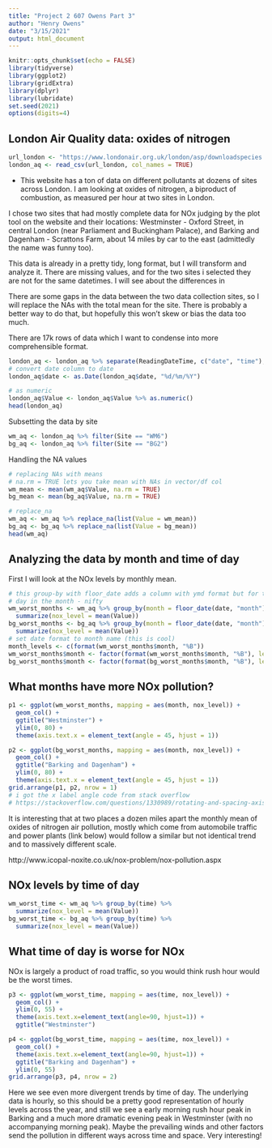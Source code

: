 ```yaml
---
title: "Project 2 607 Owens Part 3"
author: "Henry Owens"
date: "3/15/2021"
output: html_document
---
```


```r
knitr::opts_chunk$set(echo = FALSE)
library(tidyverse)
library(ggplot2)
library(gridExtra)
library(dplyr)
library(lubridate)
set.seed(2021)
options(digits=4)
```
## London Air Quality data: oxides of nitrogen

```r

url_london <- "https://www.londonair.org.uk/london/asp/downloadspecies.asp?species=NOX&site1=WM6&site2=BG2&site3=&site4=&site5=&site6=&start=1-jan-2020&end=1-jan-2021&res=6&period=hourly&units="
london_aq <- read_csv(url_london, col_names = TRUE)
```


* This website has a ton of data on different pollutants at dozens of sites across London. I am looking at oxides of nitrogen, a biproduct of combustion, as measured per hour at two sites in London.

I chose two sites that had mostly complete data for NOx judging by the plot tool on the website and their locations: Westminster - Oxford Street, in central London (near Parliament and Buckingham Palace), and Barking and Dagenham - Scrattons Farm, about 14 miles by car to the east (admittedly the name was funny too).

This data is already in a pretty tidy, long format, but I will transform and analyze it. There are missing values, and for the two sites i selected they are not for the same datetimes. 
I will see about the differences in 

There are some gaps in the data between the two data collection sites, so I will replace the NAs with the total mean for the site. There is probably a better way to do that, but hopefully this won't skew or bias the data too much. 

There are 17k rows of data which I want to condense into more comprehensible format.

```r
london_aq <- london_aq %>% separate(ReadingDateTime, c("date", "time"), sep = " ")
# convert date column to date
london_aq$date <- as.Date(london_aq$date, "%d/%m/%Y")

# as numeric
london_aq$Value <- london_aq$Value %>% as.numeric()
head(london_aq)
```

Subsetting the data by site 

```r
wm_aq <- london_aq %>% filter(Site == "WM6")
bg_aq <- london_aq %>% filter(Site == "BG2")

```
 
Handling the NA values

```r
# replacing NAs with means
# na.rm = TRUE lets you take mean with NAs in vector/df col 
wm_mean <- mean(wm_aq$Value, na.rm = TRUE)
bg_mean <- mean(bg_aq$Value, na.rm = TRUE)

# replace_na 
wm_aq <- wm_aq %>% replace_na(list(Value = wm_mean))
bg_aq <- bg_aq %>% replace_na(list(Value = bg_mean))
head(wm_aq)
```

## Analyzing the data by month and time of day

First I will look at the NOx levels by monthly mean.

```r
# this group-by with floor_date adds a column with ymd format but for the first of the month for each
# day in the month - nifty
wm_worst_months <- wm_aq %>% group_by(month = floor_date(date, "month")) %>% 
  summarize(nox_level = mean(Value))
bg_worst_months <- bg_aq %>% group_by(month = floor_date(date, "month")) %>% 
  summarize(nox_level = mean(Value))
# set date format to month name (this is cool)
month_levels <- c(format(wm_worst_months$month, "%B"))
wm_worst_months$month <- factor(format(wm_worst_months$month, "%B"), levels = month_levels)
bg_worst_months$month <- factor(format(bg_worst_months$month, "%B"), levels = month_levels)
```

## What months have more NOx pollution? 

```r
p1 <- ggplot(wm_worst_months, mapping = aes(month, nox_level)) +
  geom_col() + 
  ggtitle("Westminster") +
  ylim(0, 80) +
  theme(axis.text.x = element_text(angle = 45, hjust = 1))

p2 <- ggplot(bg_worst_months, mapping = aes(month, nox_level)) +
  geom_col() + 
  ggtitle("Barking and Dagenham") +
  ylim(0, 80) +
  theme(axis.text.x = element_text(angle = 45, hjust = 1))
grid.arrange(p1, p2, nrow = 1)
# i got the x label angle code from stack overflow
# https://stackoverflow.com/questions/1330989/rotating-and-spacing-axis-labels-in-ggplot2
```

It is interesting that at two places a dozen miles apart the monthly mean of oxides of nitrogen air pollution, mostly which come from automobile traffic and power plants (link below) would follow a similar but not identical trend and to massively different scale. 

http://www.icopal-noxite.co.uk/nox-problem/nox-pollution.aspx

## NOx levels by time of day
```r
wm_worst_time <- wm_aq %>% group_by(time) %>% 
  summarize(nox_level = mean(Value))
bg_worst_time <- bg_aq %>% group_by(time) %>% 
  summarize(nox_level = mean(Value))

```

## What time of day is worse for NOx

NOx is largely a product of road traffic, so you would think rush hour would be the worst times. 

```r
p3 <- ggplot(wm_worst_time, mapping = aes(time, nox_level)) +
  geom_col() + 
  ylim(0, 55) +
  theme(axis.text.x=element_text(angle=90, hjust=1)) +
  ggtitle("Westminster") 

p4 <- ggplot(bg_worst_time, mapping = aes(time, nox_level)) +
  geom_col() + 
  theme(axis.text.x=element_text(angle=90, hjust=1)) +
  ggtitle("Barking and Dagenham") +
  ylim(0, 55)
grid.arrange(p3, p4, nrow = 2)
```

Here we see even more divergent trends by time of day. The underlying data is hourly, so this should be a pretty good representation of hourly levels across the year, and still we see a early morning rush hour peak in Barking and a much more dramatic evening peak in Westminster (with no accompanying morning peak). Maybe the prevailing winds and other factors send the pollution in different ways across time and space. Very interesting!

